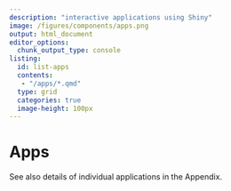 ```yaml
---
description: "interactive applications using Shiny"
image: /figures/components/apps.png
output: html_document
editor_options: 
  chunk_output_type: console
listing: 
  id: list-apps
  contents: 
   - "/apps/*.qmd"
  type: grid
  categories: true
  image-height: 100px
---
```


# Apps

::: {#list-apps}
:::

See also details of individual applications in the Appendix.
